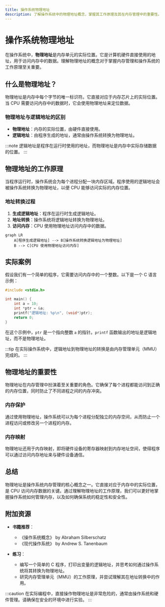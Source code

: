 ```yaml
---
title: 操作系统物理地址
description: 了解操作系统中的物理地址概念，掌握其工作原理及其在内存管理中的重要性。
---
```


# 操作系统物理地址

在操作系统中，**物理地址**是内存单元的实际位置。它是计算机硬件直接使用的地址，用于访问内存中的数据。理解物理地址的概念对于掌握内存管理和操作系统的工作原理至关重要。

## 什么是物理地址？

物理地址是内存中每个字节的唯一标识符。它直接对应于内存芯片上的实际位置。当 CPU 需要访问内存中的数据时，它会使用物理地址来定位数据。

### 物理地址与逻辑地址的区别

- **物理地址**：内存的实际位置，由硬件直接使用。
- **逻辑地址**：由程序生成的地址，通常由操作系统转换为物理地址。

:::note
逻辑地址是程序在运行时使用的地址，而物理地址是内存中实际存储数据的位置。
:::

## 物理地址的工作原理

当程序运行时，操作系统会为每个进程分配一块内存区域。程序使用的逻辑地址会被操作系统转换为物理地址，以便 CPU 能够访问实际的内存位置。

### 地址转换过程

1. **生成逻辑地址**：程序在运行时生成逻辑地址。
2. **地址转换**：操作系统将逻辑地址转换为物理地址。
3. **访问内存**：CPU 使用物理地址访问内存中的数据。

```mermaid
graph LR
    A[程序生成逻辑地址] --> B[操作系统转换逻辑地址为物理地址]
    B --> C[CPU 使用物理地址访问内存]
```

## 实际案例

假设我们有一个简单的程序，它需要访问内存中的一个整数。以下是一个 C 语言示例：

```c
#include <stdio.h>

int main() {
    int a = 10;
    int *ptr = &a;
    printf("逻辑地址: %p\n", (void*)ptr);
    return 0;
}
```

在这个示例中，`ptr` 是一个指向整数 `a` 的指针。`printf` 函数输出的地址是逻辑地址，而不是物理地址。

:::tip
在实际操作系统中，逻辑地址到物理地址的转换是由内存管理单元（MMU）完成的。
:::

## 物理地址的重要性

物理地址在内存管理中扮演着至关重要的角色。它确保了每个进程都能访问到正确的内存位置，同时防止了不同进程之间的内存冲突。

### 内存保护

通过使用物理地址，操作系统可以为每个进程分配独立的内存空间，从而防止一个进程访问或修改另一个进程的内存。

### 内存映射

物理地址还用于内存映射，即将硬件设备的寄存器映射到内存地址空间，使得程序可以通过访问内存地址来与硬件设备通信。

## 总结

物理地址是操作系统内存管理的核心概念之一。它直接对应于内存中的实际位置，是 CPU 访问内存数据的关键。通过理解物理地址的工作原理，我们可以更好地掌握操作系统如何管理内存，以及如何确保系统的稳定性和安全性。

## 附加资源

- **书籍推荐**：
  - 《操作系统概念》 by Abraham Silberschatz
  - 《现代操作系统》 by Andrew S. Tanenbaum

- **练习**：
  - 编写一个简单的 C 程序，打印出变量的逻辑地址，并思考如何通过操作系统将其转换为物理地址。
  - 研究内存管理单元（MMU）的工作原理，并尝试理解其在地址转换中的作用。

:::caution
在实际编程中，直接操作物理地址是非常危险的，通常由操作系统和硬件管理。请确保在安全的环境中进行实验。
:::